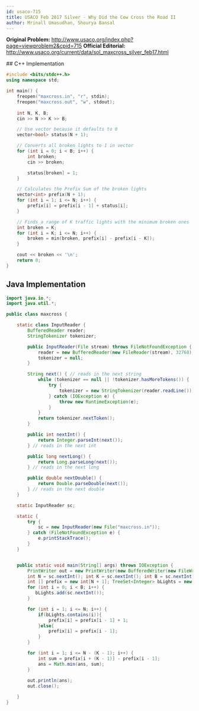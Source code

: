 ```yaml
---
id: usaco-715
title: USACO Feb 2017 Silver - Why Did the Cow Cross the Road II
author: Mrinall Umasudhan, Shourya Bansal
---
```


**Original Problem:** http://www.usaco.org/index.php?page=viewproblem2&cpid=715
**Official Editorial:** http://www.usaco.org/current/data/sol_maxcross_silver_feb17.html

<LanguageSection>
<CPPSection>
## C++ Implementation

```cpp
#include <bits/stdc++.h>
using namespace std;

int main() {
    freopen("maxcross.in", "r", stdin);
    freopen("maxcross.out", "w", stdout);
    
    int N, K, B;
    cin >> N >> K >> B;

    // Use vector because it defaults to 0
    vector<bool> status(N + 1);

    // Converts all broken lights to 1 in vector
    for (int i = 0; i < B; i++) {
        int broken;
        cin >> broken;

        status[broken] = 1;
    }

    // Calculates the Prefix Sum of the broken lights
    vector<int> prefix(N + 1);
    for (int i = 1; i <= N; i++) {
        prefix[i] = prefix[i - 1] + status[i];
    }

    // Finds a range of K traffic lights with the minimum broken ones
    int broken = K;
    for (int i = K; i <= N; i++) {
        broken = min(broken, prefix[i] - prefix[i - K]);
    }

    cout << broken << '\n';
    return 0;
}
```

</CPPSection>
<JavaSection>

## Java Implementation

```java
import java.io.*;
import java.util.*;

public class maxcross {

    static class InputReader {
        BufferedReader reader;
        StringTokenizer tokenizer;

        public InputReader(File stream) throws FileNotFoundException {
            reader = new BufferedReader(new FileReader(stream), 32768);
            tokenizer = null;
        }

        String next() { // reads in the next string
            while (tokenizer == null || !tokenizer.hasMoreTokens()) {
                try {
                    tokenizer = new StringTokenizer(reader.readLine());
                } catch (IOException e) {
                    throw new RuntimeException(e);
                }
            }
            return tokenizer.nextToken();
        }

        public int nextInt() {
            return Integer.parseInt(next());
        } // reads in the next int

        public long nextLong() {
            return Long.parseLong(next());
        } // reads in the next long

        public double nextDouble() {
            return Double.parseDouble(next());
        } // reads in the next double
    }

    static InputReader sc;

    static {
        try {
            sc = new InputReader(new File("maxcross.in"));
        } catch (FileNotFoundException e) {
            e.printStackTrace();
        }
    }


    public static void main(String[] args) throws IOException {
        PrintWriter out = new PrintWriter(new BufferedWriter(new FileWriter("maxcross.out")));
        int N = sc.nextInt(); int K = sc.nextInt(); int B = sc.nextInt(); int ans = 1000000000;
        int [] prefix = new int[N + 1]; TreeSet<Integer> bLights = new TreeSet<>();
        for (int i = 0; i < B; i++) {
           bLights.add(sc.nextInt());
        }

        for (int i = 1; i <= N; i++) {
            if(bLights.contains(i)){
                prefix[i] = prefix[i - 1] + 1;
            }else{
                prefix[i] = prefix[i - 1];
            }
        }

        for (int i = 1; i <= N - (K - 1); i++) {
            int sum = prefix[i + (K - 1)] - prefix[i - 1];
            ans = Math.min(ans, sum);
        }
        
        out.println(ans);
        out.close();

    }
}
```

</JavaSection>
</LanguageSection>


